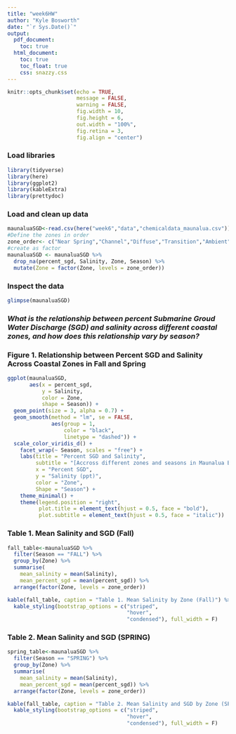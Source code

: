 ```yaml
---
title: "week6HW"
author: "Kyle Bosworth"
date: "`r Sys.Date()`"
output:
  pdf_document:
    toc: true
  html_document:
    toc: true
    toc_float: true
    css: snazzy.css
---
```


```r
knitr::opts_chunk$set(echo = TRUE,
                      message = FALSE,
                      warning = FALSE,
                      fig.width = 10, 
                      fig.height = 6, 
                      out.width = "100%", 
                      fig.retina = 3,
                      fig.align = "center")

```

### Load libraries
```r
library(tidyverse)
library(here)
library(ggplot2)
library(kableExtra)
library(prettydoc)
```

### Load and clean up data
```r
maunaluaSGD<-read.csv(here("week6","data","chemicaldata_maunalua.csv"))
#Define the zones in order
zone_order<- c("Near Spring","Channel","Diffuse","Transition","Ambient","Offshore")
#create as factor
maunaluaSGD <- maunaluaSGD %>%
  drop_na(percent_sgd, Salinity, Zone, Season) %>%
  mutate(Zone = factor(Zone, levels = zone_order))
```

### Inspect the data
```r
glimpse(maunaluaSGD)
```

### _What is the relationship between percent Submarine Groud Water Discharge (SGD) and salinity across different coastal zones, and how does this relationship vary by season?_

### Figure 1. Relationship between Percent SGD and Salinity Across Coastal Zones in Fall and Spring
```r
ggplot(maunaluaSGD,
       aes(x = percent_sgd,
           y = Salinity,
           color = Zone,
           shape = Season)) + 
  geom_point(size = 3, alpha = 0.7) +
  geom_smooth(method = "lm", se = FALSE, 
              aes(group = 1, 
                  color = "black", 
                  linetype = "dashed")) +
  scale_color_viridis_d() +
    facet_wrap(~ Season, scales = "free") +
    labs(title = "Percent SGD and Salinity",
         subtitle = "[Accross different zones and seasons in Maunalua Bay]",
         x = "Percent SGD",
         y = "Salinity (ppt)",
         color = "Zone",
         Shape = "Season") +
    theme_minimal() +
    theme(legend.position = "right",
          plot.title = element_text(hjust = 0.5, face = "bold"),
          plot.subtitle = element_text(hjust = 0.5, face = "italic"))
```

### Table 1. Mean Salinity and SGD (Fall)
```r
fall_table<-maunaluaSGD %>%
  filter(Season == "FALL") %>%
  group_by(Zone) %>% 
  summarise(
    mean_salinity = mean(Salinity),
    mean_percent_sgd = mean(percent_sgd)) %>%
  arrange(factor(Zone, levels = zone_order))

kable(fall_table, caption = "Table 1. Mean Salinity by Zone (Fall)") %>%
  kable_styling(bootstrap_options = c("striped",
                                      "hover",
                                      "condensed"), full_width = F)
```

### Table 2. Mean Salinity and SGD (SPRING)
```r
spring_table<-maunaluaSGD %>%
  filter(Season == "SPRING") %>%
  group_by(Zone) %>%
  summarise(
    mean_salinity = mean(Salinity),
    mean_percent_sgd = mean(percent_sgd)) %>%
  arrange(factor(Zone, levels = zone_order))

kable(fall_table, caption = "Table 2. Mean Salinity and SGD by Zone (SPRING)") %>%
  kable_styling(bootstrap_options = c("striped", 
                                      "hover", 
                                      "condensed"), full_width = F)
```


